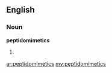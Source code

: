==English==

===Noun===
'''peptidomimetics'''

# {{plural of|peptidomimetic}}

[[ar:peptidomimetics]]
[[my:peptidomimetics]]